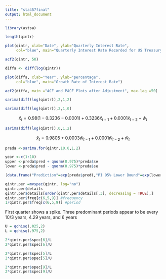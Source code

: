 ```yaml
---
title: "sta457final"
output: html_document
---
```


```r
library(astsa)
```


```r
length(qintr)
```


```r
plot(qintr, xlab="Date", ylab="Quarterly Interest Rate",
     col="blue", main="Quarterly Interest Rate Recorded for US Treasury Bills from 1953 to 1980")

acf2(qintr, 50)
```
```r
diffa <- diff(log(qintr))

plot(diffa, xlab="Year", ylab="percentage",
     col="blue", main="Growth Rate of Interest Rate")

acf2(diffa, main ="ACF and PACF Plots after Adjustment", max.lag =50)
```

```r
sarima(diff(log(qintr)),2,1,2)
```
```r
sarima(diff(log(qintr)),2,1,0)
```
$$
\hat{x}_t = 0.98(1-0.3236-0.0001) + 0.3236\hat{x}_{t-1} + 0.0001\hat{x}_{t-2} + \hat{w}_t
$$

```r
sarima(diff(log(qintr)),0,1,2)
``` 
$$
\hat{x}_t = 0.9805 + 0.0003\hat{w}_{t-1} + 0.0001\hat{w}_{t-2} + \hat{w}_t
$$


```r
preda <-sarima.for(qintr,10,0,1,2)

year <-c(1:10)
upper <-preda$pred + qnorm(0.975)*preda$se
lower <-preda$pred - qnorm(0.975)*preda$se 

(data.frame("Prediction"=exp(preda$pred),"PI 95% Lower Bound"=exp(lower),"PI 95% Upper Bound"=exp(upper)))
```
```r
qintr.per =mvspec(qintr, log="no")
qintr.per$details
qintr.per$details[order(qintr.per$details[,3], decreasing = TRUE),]
qintr.per$freq[c(6,5,9)] #frequency
1/qintr.per$freq[c(6,5,9)] #period
```
First quarter shows a spike. 
Three predominant periods appear to be every 10/3 years, 4.29 years, and 6 years  

```r
U = qchisq(.025,2)
L = qchisq(.975,2)

2*qintr.per$spec[6]/L
2*qintr.per$spec[6]/U

2*qintr.per$spec[5]/L
2*qintr.per$spec[5]/U

2*qintr.per$spec[9]/L
2*qintr.per$spec[9]/U
```



